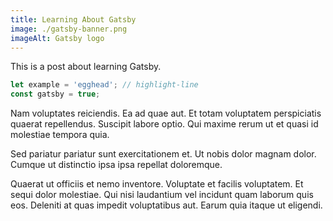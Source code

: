 ```yaml
---
title: Learning About Gatsby
image: ./gatsby-banner.png
imageAlt: Gatsby logo
---
```


This is a post about learning Gatsby.

```js
let example = 'egghead'; // highlight-line
const gatsby = true;
```

Nam voluptates reiciendis. Ea ad quae aut. Et totam voluptatem perspiciatis quaerat repellendus. Suscipit labore optio. Qui maxime rerum ut et quasi id molestiae tempora quia.

Sed pariatur pariatur sunt exercitationem et. Ut nobis dolor magnam dolor. Cumque ut distinctio ipsa ipsa repellat doloremque.

Quaerat ut officiis et nemo inventore. Voluptate et facilis voluptatem. Et sequi dolor molestiae. Qui nisi laudantium vel incidunt quam laborum quis eos. Deleniti at quas impedit voluptatibus aut. Earum quia itaque ut eligendi.
